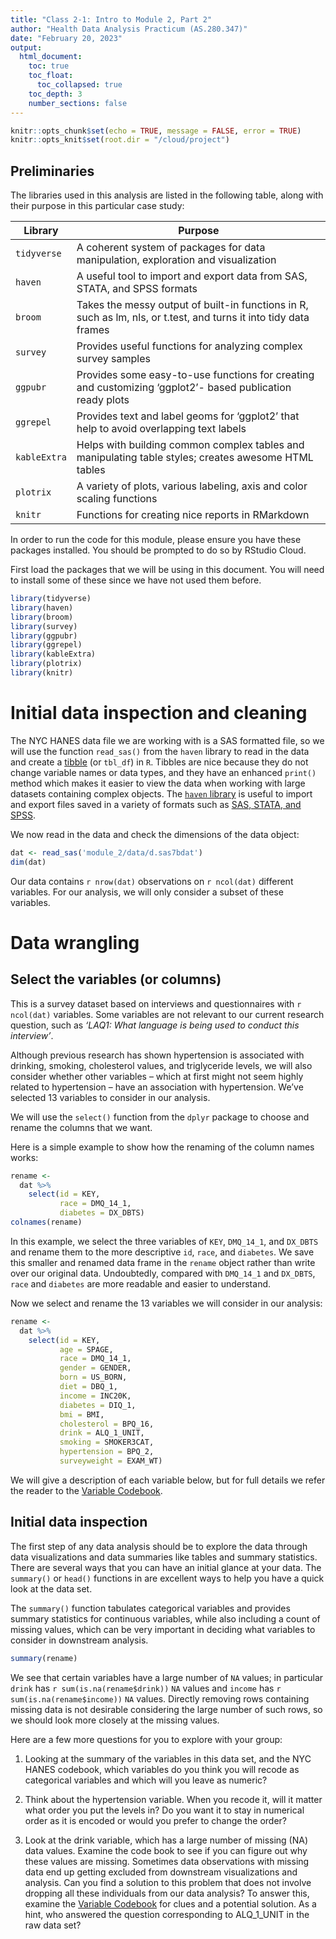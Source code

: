 ```yaml
---
title: "Class 2-1: Intro to Module 2, Part 2"
author: "Health Data Analysis Practicum (AS.280.347)"
date: "February 20, 2023"
output: 
  html_document:
    toc: true
    toc_float: 
      toc_collapsed: true
    toc_depth: 3
    number_sections: false
---
```


```r
knitr::opts_chunk$set(echo = TRUE, message = FALSE, error = TRUE)
knitr::opts_knit$set(root.dir = "/cloud/project")
```

## Preliminaries

The libraries used in this analysis are listed in the following table, along with their purpose in this particular case study:


|Library|Purpose|
|---|--------------------------------------------------------------------------------------------------------------|
|`tidyverse`|A coherent system of packages for data manipulation, exploration and visualization|
|`haven`|A useful tool to import and export data from SAS, STATA, and SPSS formats|
|`broom`|Takes the messy output of built-in functions in R, such as lm, nls, or t.test, and turns it into tidy data frames|
|`survey`|Provides useful functions for analyzing complex survey samples|
|`ggpubr`|Provides some easy-to-use functions for creating and customizing 'ggplot2'- based publication ready plots|
|`ggrepel`|Provides text and label geoms for 'ggplot2' that help to avoid overlapping text labels|
|`kableExtra`|Helps with building common complex tables and manipulating table styles; creates awesome HTML tables|
|`plotrix`|A variety of plots, various labeling, axis and color scaling functions|
|`knitr`|Functions for creating nice reports in RMarkdown|

In order to run the code for this module, please ensure you have these packages installed. You should be prompted to do so by RStudio Cloud.

First load the packages that we will be using in this document. You will need to install some of these since we have not used them before.
```r
library(tidyverse)  
library(haven)
library(broom)
library(survey)
library(ggpubr)
library(ggrepel)
library(kableExtra)
library(plotrix)
library(knitr)  

```




# Initial data inspection and cleaning

The NYC HANES data file we are working with is a SAS formatted file, so we will use the function `read_sas()` from the `haven` library to read in the data and create a [tibble](https://tibble.tidyverse.org){target="_blank"} (or `tbl_df`) in `R`. Tibbles are nice because they do not change variable names or data types, and they have an enhanced `print()` method which makes it easier to view the data when working with large datasets containing complex objects. The [`haven` library](https://www.rdocumentation.org/packages/haven/versions/2.1.0){target="_blank"} is useful to import and export files saved in a variety of formats such as [SAS, STATA, and SPSS](http://stanfordphd.com/Statistical_Software.html){target="_blank"}. 

We now read in the data and check the dimensions of the data object:
```r
dat <- read_sas('module_2/data/d.sas7bdat')
dim(dat)
```

Our data contains `r nrow(dat)` observations on `r ncol(dat)` different variables. For our analysis, we will only consider a subset of these variables.


# Data wrangling

## Select the variables (or columns)

This is a survey dataset based on interviews and questionnaires with `r ncol(dat)` variables. Some variables are not relevant to our current research question, such as _'LAQ1: What language is being used to conduct this interview'_. 

Although previous research has shown hypertension is associated  with drinking, smoking, cholesterol values, and triglyceride levels, we will also consider whether other variables -- which at first might not seem highly related to hypertension -- have an association with hypertension. We've selected 13 variables to consider in our analysis.  

We will use the `select()` function from the `dplyr` package to choose and rename the columns that we want. 

Here is a simple example to show how the renaming of the column names works:

```r
rename <- 
  dat %>% 
    select(id = KEY,
           race = DMQ_14_1,
           diabetes = DX_DBTS)
colnames(rename)
```

In this example, we select the three variables of `KEY`, `DMQ_14_1`, and `DX_DBTS` and rename them to the more descriptive `id`, `race`, and `diabetes`.  We save this smaller and renamed data frame in the `rename` object rather than write over our original data. Undoubtedly, compared with `DMQ_14_1` and `DX_DBTS`, `race` and `diabetes` are more readable and easier to understand.

Now we select and rename the 13 variables we will consider in our analysis:

```r
rename <- 
  dat %>% 
    select(id = KEY,
           age = SPAGE,
           race = DMQ_14_1,
           gender = GENDER,
           born = US_BORN,
           diet = DBQ_1,
           income = INC20K,
           diabetes = DIQ_1,
           bmi = BMI,
           cholesterol = BPQ_16,
           drink = ALQ_1_UNIT,
           smoking = SMOKER3CAT,
           hypertension = BPQ_2,
           surveyweight = EXAM_WT)
```

We will give a description of each variable below, but for full details we refer the reader to the [Variable Codebook](https://med.nyu.edu/departments-institutes/population-health/divisions-sections-centers/epidemiology/sites/default/files/nyc-hanes-datasets-and-resources-public-dataset-codebook.pdf){target="_blank"}. 



## Initial data inspection

The first step of any data analysis should be to explore the data through data visualizations and data summaries like tables and summary statistics. There are several ways that you can have an initial glance at your data. The `summary()` or `head()` functions in are excellent ways to help you have a quick look at the data set.

The `summary()` function tabulates categorical variables and provides summary statistics for continuous variables, while also including a count of missing values, which can be very important in deciding what variables to consider in downstream analysis.

```r
summary(rename)

```



We see that certain variables have a large number of `NA` values; in particular `drink` has `r sum(is.na(rename$drink))` `NA` values and `income` has `r sum(is.na(rename$income))` `NA` values. Directly removing rows containing missing data is not desirable considering the large number of such rows, so we should look more closely at the missing values. 

Here are a few more questions for you to explore with your group:

(1) Looking at the summary of the variables in this data set, and the NYC HANES codebook, which variables do you think you will recode as categorical variables and which will you leave as numeric?

(2) Think about the hypertension variable. When you recode it, will it matter what order you put the levels in? Do you want it to stay in numerical order as it is encoded or would you prefer to change the order?

(3) Look at the drink variable, which has a large number of missing (NA) data values. Examine the code book to see if you can figure out why these values are missing. Sometimes data observations with missing data end up getting excluded from downstream visualizations and analysis. Can you find a solution to this problem that does not involve dropping all these individuals from our data analysis? To answer this, examine the [Variable Codebook](https://med.nyu.edu/departments-institutes/population-health/divisions-sections-centers/epidemiology/sites/default/files/nyc-hanes-datasets-and-resources-public-dataset-codebook.pdf){target="_blank"} for clues and a potential solution. As a hint, who answered the question corresponding to ALQ_1_UNIT in the raw data set?
